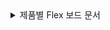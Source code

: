 <details>
<summary>제품별 Flex 보드 문서</summary>

* [애플리케이션 모니터링 > Flex 보드](../java/flex-board)
* [서버 모니터링 > Flex 보드](../server/flex-board)
* [데이터베이스 모니터링 > Flex 보드](../mysql/flex-board)
* [쿠버네티스 모니터링 > Flex 보드](../kubernetes/flex-board)
* [Amazon ECS > Flex 보드](../amazon-ecs/flexboard)
* [Amazon CloudWatch > Flex 보드](../amazon-cloudwatch/flexboard)
* [Azure Monitor > Flex 보드](../azure/flexboard)
* [Naver Cloud Monitoring > Flex 보드](../ncloud/flexboard)
* [Oracle Cloud Monitor > Flex 보드](../oracle-cloud/flexboard)

</details>